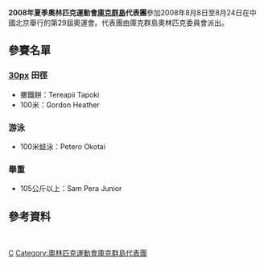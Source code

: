 {{noteTA|G1=Sports}}
{{Infobox Country Olympics
|NOC=COK
|games=2008年夏季
|competitors=4
|sports=2
|flagbearer=
}}

'''2008年夏季奧林匹克運動會[[庫克群島|庫克群島]]代表團'''參加2008年8月8日至8月24日在中國北京舉行的第29屆奧運會。代表團由庫克群島奧林匹克委員會派出。

== 參賽名單 ==
=== [[File:|30px]] 田徑 ===
* 擲鐵餅：Tereapii Tapoki 
* 100米：Gordon Heather 
=== <!-- 注释出：[[File:|30px]] --> 游泳 ===
* 100米蛙泳：Petero Okotai 
=== 舉重 ===
* 105公斤以上：Sam Pera Junior

== 參考資料 ==
<div class="references-small">
<references />
</div>
<br />

{{NOCin2008SummerOlympics}}

[[Category:2008年夏季奧林匹克運動會代表團|C]]
[[Category:奧林匹克運動會庫克群島代表團|Category:奧林匹克運動會庫克群島代表團]]
